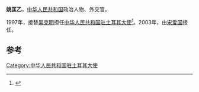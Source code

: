 '''姚匡乙'''，[[中华人民共和国|中华人民共和国]]政治人物、外交官。

1997年，接替[[吴克明_(外交官)|吴克明]]担任[[中国驻土耳其大使列表|中华人民共和国驻土耳其大使]]<ref>{{cite web|author=中华人民共和国外交部|title=中国驻土耳其历任大使|url=http://www.mfa.gov.cn/chn/pds/ziliao/wjrw/2167/2169/t9168.htm|publisher=中华人民共和国外交部|accessdate=2012-03-03}}</ref>。2003年，由[[宋爱国|宋爱国]]接任。

== 参考 ==
{{reflist}}
{{start box}}
{{s-dip}}
{{succession box|[[吴克明_(外交官)|吴克明]]|[[宋爱国|宋爱国]]|[[中国驻土耳其大使列表|中华人民共和国驻土耳其大使]]|1997年5月-2003年8月}}
{{end box}}
{{中国政治人物小作品}}

[[Category:中华人民共和国驻土耳其大使|Category:中华人民共和国驻土耳其大使]]